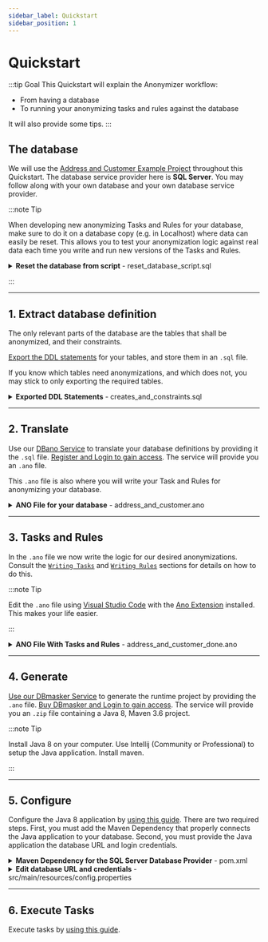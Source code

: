```yaml
---
sidebar_label: Quickstart
sidebar_position: 1
---
```


# Quickstart

:::tip Goal
This Quickstart will explain the Anonymizer workflow:

- From having a database
- To running your anonymizing tasks and rules against the database

It will also provide some tips.
:::

## The database

We will use the [Address and Customer Example Project](examples/address-customer-project) throughout this Quickstart. The database service provider here is **SQL Server**.
You may follow along with your own database and your own database service provider.

:::note Tip

When developing new anonymizing Tasks and Rules for your database, make sure to do it on a database copy (e.g. in Localhost) where data can easily be reset.
This allows you to test your anonymization logic against real data each time you write and run new versions of the Tasks and Rules.

<details><summary><b>Reset the database from script</b> - reset_database_script.sql </summary>
<p>

```sql
drop table pii_tables.Customer;
drop table pii_tables.Address;

CREATE TABLE pii_tables.Address (
	addressNo BIGINT not null,
	homeAddress varchar(50) null ,
	postalCode varchar(10) null,
	created datetime null,
	CONSTRAINT Address_PK PRIMARY KEY (addressNo),
);

CREATE TABLE pii_tables.Customer (
	ID int NOT NULL identity(1,1),
	addressNo BIGINT not null,
	email varchar(50) null ,
	name varchar(50) null,
	created datetime null,
	CONSTRAINT Customer_PK PRIMARY KEY (ID),
	FOREIGN KEY (addressNo) REFERENCES pii_tables.Address(addressNo)
);

INSERT INTO pii_tables.Address (addressNo, homeAddress, postalCode, created) VALUES (372036854775807, 'Prod Address 1', '1234', '2020-01-28 12:24:06');
INSERT INTO pii_tables.Address (addressNo, homeAddress, postalCode, created) VALUES (137862354775678, 'Prod Address 2', '6542', '2020-07-15 16:35:13');
INSERT INTO pii_tables.Address (addressNo, homeAddress, postalCode, created) VALUES (825675368758452, 'Prod Address 3', '1008', '2021-01-01 14:05:34');
INSERT INTO pii_tables.Address (addressNo, homeAddress, postalCode, created) VALUES (265736898756443, 'Prod Address 4', '4064', '2021-12-21 08:57:30');

INSERT INTO pii_tables.Customer (addressNo,email,name,created) VALUES (372036854775807,'jean.smith@mail.com', null, '2020-01-28 12:24:06');
INSERT INTO pii_tables.Customer (addressNo,email,name,created) VALUES (137862354775678,'m.simmons@somemail.com','Mark Simmons', '2020-07-15 16:35:13');
INSERT INTO pii_tables.Customer (addressNo,email,name,created) VALUES (825675368758452,null,'Edward Snake', '2021-01-01 14:05:34');
INSERT INTO pii_tables.Customer (addressNo,email,name,created) VALUES (265736898756443,'mary.lake@foomail.com','Mary Lake', '2021-12-21 08:57:30');
```

</p>
</details>

:::

---

## 1. Extract database definition

The only relevant parts of the database are the tables that shall be anonymized, and their constraints.

[Export the DDL statements](from-sql-to-ano/translate-to-ano) for your tables, and store them in an `.sql` file.

If you know which tables need anonymizations, and which does not, you may stick to only exporting the required tables.

<details><summary><b>Exported DDL Statements</b> - creates_and_constraints.sql </summary>
<p>

```sql
-- pii_tables.Customer definition

CREATE TABLE `Customer` (
`ID` int NOT NULL AUTO_INCREMENT,
`addressNo` bigint NOT NULL,
`email` varchar(50) DEFAULT NULL,
`name` varchar(50) DEFAULT NULL,
`created` datetime DEFAULT NULL,
PRIMARY KEY (`ID`),
KEY `addressNo` (`addressNo`),
CONSTRAINT `customer_ibfk_1` FOREIGN KEY (`addressNo`) REFERENCES `Address` (`addressNo`)
) ENGINE=InnoDB AUTO_INCREMENT=5 DEFAULT CHARSET=utf8mb4 COLLATE=utf8mb4_0900_ai_ci;

-- pii_tables.Address definition

CREATE TABLE `Address` (
`ID` int NOT NULL AUTO_INCREMENT,
`addressNo` bigint NOT NULL,
`homeAddress` varchar(50) DEFAULT NULL,
`postalCode` varchar(10) DEFAULT NULL,
`created` datetime DEFAULT NULL,
PRIMARY KEY (`ID`),
UNIQUE KEY `Address_UK` (`addressNo`)
) ENGINE=InnoDB AUTO_INCREMENT=5 DEFAULT CHARSET=utf8mb4 COLLATE=utf8mb4_0900_ai_ci;
```

</p>
</details>

---

## 2. Translate

Use our [DBano Service](from-sql-to-ano/translate-to-ano) to translate your database definitions by providing it the `.sql` file. [Register and Login to gain access](services/access).
The service will provide you an `.ano` file.

This `.ano` file is also where you will write your Task and Rules for anonymizing your database.

<details><summary><b>ANO File for your database</b> - address_and_customer.ano </summary>
<p>

```sql

table Address
	column integer ID
	column integer addressNo
	column text homeAddress
		size 50
	column text postalCode
		size 10
	column datetime created
	primary-key ID
	unique-key addressNo addressNo

table Customer
	column integer ID
	column text email
		size 50
	column text name
		size 50
	column datetime created
	column integer addressNo
	primary-key ID

foreign-key
	Address ID
	Customer addressNo


/*
...
*/
```

</p>
</details>

---

## 3. Tasks and Rules

In the `.ano` file we now write the logic for our desired anonymizations. Consult the [`Writing Tasks`](tasks/overview-tasks) and [`Writing Rules`](rules/overview-rules) sections for details on how to do this.

:::note Tip

Edit the `.ano` file using [Visual Studio Code](https://code.visualstudio.com/) with the [Ano Extension](https://marketplace.visualstudio.com/items?itemName=Esito.vscode-ano) installed. This makes your life easier.

:::

<details><summary><b>ANO File With Tasks and Rules</b> - address_and_customer_done.ano </summary>
<p>

```sql
 // - - - - Database Schema Information - - - - //
table Address
    column integer addressNo
    column text homeAddress
        size 50
    column text postalCode
        size 10
    column datetime created
    primary-key addressNo

table Customer
    column integer ID
    column text email
        size 50
    column text name
        size 50
    column datetime created
    column integer addressNo
    primary-key ID

// - - - - Foreign Keys (Optional) - - - - //
foreign-key
    Address addressNo
    Customer addressNo


// - - - - Tasks and Rules - - - - //

task updateAdressTasks
{
    update Address UpdateAddressFields
        mask homeAddress UpdateAddressUsingFile
            format %s
            file src/main/resources/addresses.txt random-order

        mask postalCode UpdateToRandomPostalCodeAsString
            format "%d"
            //transform PostCodeGeneralization
            random-integer 1000 9999

        shuffle created
}

task updateCustomerTasks
{
    update Customer UpdateCustomerNameUsingTwoFiles
        sql-before "delete from Customer where name is null"
        mask name UpdateNamesUsingFiles
            format "%s %s"
            file src/main/resources/firstnames.txt random-order
            file src/main/resources/lastnames.txt random-order map name_map.txt output
    update Customer UpdateCustomerEmailNotNullSubset
        where "email is not null"
        mask email UpdateEmailsBasedOnNameColumn
            format %s
            transform Email // appends @mail.com to formatted names. Results in firstname.lastname@mail.com
            column name

    update Customer UpdateCustomerRandomizeCreated
        randomize created
            type datetime // datetime adds noise in seconds
            format "%1$tF %1$tT"
            convert String2DateTime
            offset 360000.0
            flat-noise 50000.0
}

task propagateTask
{
    update Address
        mask addressNo
            format %d
            unique
            sequence 10000 1 // start at 10000, increment by 1
            temporary-value 9999999
            propagate Customer.addressNo
}

```

</p>
</details>

---

## 4. Generate

[Use our DBmasker Service](from-ano-to-execution/generate) to generate the runtime project by providing the `.ano` file. [Buy DBmasker and Login to gain access](services/access). The service will provide you an `.zip` file containing a Java 8, Maven 3.6 project.

:::note Tip

Install Java 8 on your computer. Use Intellij (Community or Professional) to setup the Java application. Install maven.

:::

---

## 5. Configure

Configure the Java 8 application by [using this guide](from-ano-to-execution/configure). There are two required steps. First, you must add the Maven Dependency that properly connects the Java application to your database. Second, you must provide the Java application the database URL and login credentials.

<details><summary><b>Maven Dependency for the SQL Server Database Provider</b> - pom.xml </summary>
<p>

```xml
  <dependencies>
    ...
    <dependency>
      <groupId>com.microsoft.sqlserver</groupId>
      <artifactId>mssql-jdbc</artifactId>
      <version>9.4.0.jre8</version>
    </dependency>
    ...
  </dependencies>

```

</p>
</details>

<details><summary><b>Edit database URL and credentials</b> - src/main/resources/config.properties </summary>
<p>

```properties
# Database connection parameters
connection.host         = localhost
connection.port         = 1433
connection.db           = master
connection.schema       = pii_tables
connection.user         = sa
connection.password     = myPassword
connection.driverClass  = com.microsoft.sqlserver.jdbc.SQLServerDriver
connection.url          = jdbc:sqlserver://localhost:1433;database=master
file.encryptionkey      =
sql.wrapper             = "
...
```

</p>
</details>

---

## 6. Execute Tasks

Execute tasks by [using this guide](from-ano-to-execution/execute).
